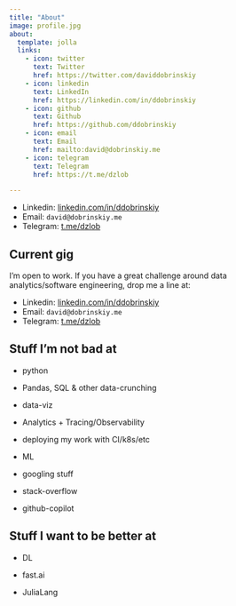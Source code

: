 ```yaml
---
title: "About"
image: profile.jpg
about:
  template: jolla
  links:
    - icon: twitter
      text: Twitter
      href: https://twitter.com/daviddobrinskiy
    - icon: linkedin
      text: LinkedIn
      href: https://linkedin.com/in/ddobrinskiy
    - icon: github
      text: Github
      href: https://github.com/ddobrinskiy
    - icon: email 
      text: Email
      href: mailto:david@dobrinskiy.me
    - icon: telegram 
      text: Telegram
      href: https://t.me/dzlob

---
```


* Linkedin: [linkedin.com/in/ddobrinskiy](https://www.linkedin.com/in/ddobrinskiy/)
* Email: `david@dobrinskiy.me`
* Telegram: [t.me/dzlob](https://t.me/dzlob)

## Current gig

I'm open to work. If you have a great challenge around data analytics/software engineering, drop me a line at:

* Linkedin: [linkedin.com/in/ddobrinskiy](https://www.linkedin.com/in/ddobrinskiy/)
* Email: `david@dobrinskiy.me`
* Telegram: [t.me/dzlob](https://t.me/dzlob)

## Stuff I'm not bad at

* python

* Pandas, SQL & other data-crunching

* data-viz

* Analytics + Tracing/Observability

* deploying my work with CI/k8s/etc

* ML

* googling stuff

* stack-overflow

* github-copilot

## Stuff I want to be better at

* DL

* fast.ai

* JuliaLang
